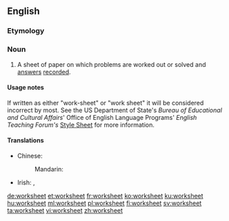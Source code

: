 ==English==

===Etymology===
{{compound|work|sheet}}

===Noun===
{{en-noun}}

# A sheet of paper on which problems are worked out or solved and [[answer]]s [[record]]ed.

====Usage notes====
If written as either "work-sheet" or "work sheet" it will be considered incorrect by most.  See the US Department of State's ''Bureau of Educational and Cultural Affairs''' Office of English Language Programs' ''English Teaching Forum's'' [http://exchanges.state.gov/forum/stylesheet.htm#SPELLING Style Sheet] for more information.

====Translations====
{{trans-top|a sheet of paper on which problems are worked out or solved and answers recorded}}
* Chinese:
*: Mandarin: {{t|cmn|工作表|tr=gōngzuòbiǎo|sc=Hans}}
{{trans-mid}}
* Irish: {{t|ga|bileog oibre|f}}, {{t|ga|bileog shaothair|f}}
{{trans-bottom}}

[[de:worksheet]]
[[et:worksheet]]
[[fr:worksheet]]
[[ko:worksheet]]
[[ku:worksheet]]
[[hu:worksheet]]
[[ml:worksheet]]
[[pl:worksheet]]
[[fi:worksheet]]
[[sv:worksheet]]
[[ta:worksheet]]
[[vi:worksheet]]
[[zh:worksheet]]